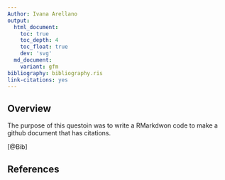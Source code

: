 ```yaml
---
Author: Ivana Arellano
output:
  html_document:
    toc: true
    toc_depth: 4
    toc_float: true
    dev: 'svg'
  md_document:
    variant: gfm
bibliography: bibliography.ris
link-citations: yes
---
```


## Overview

The purpose of this questoin was to write a RMarkdwon code to make a github document that has citations.

[@Bib]

## References



